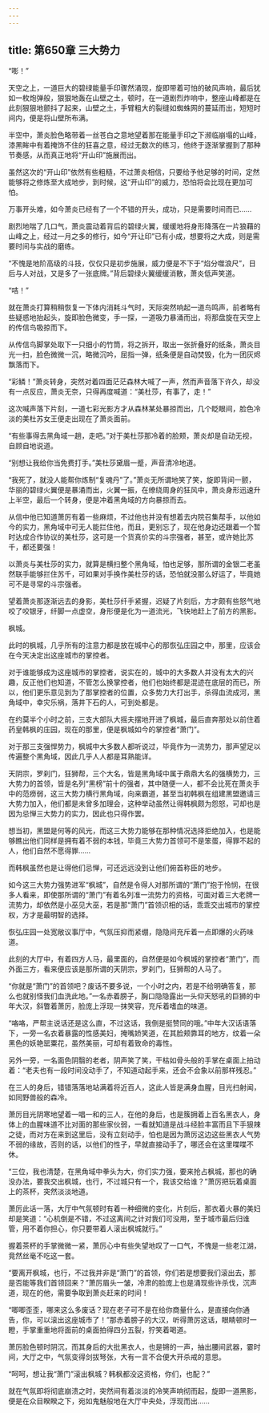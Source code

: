 ```yaml
---
---
---
```

title: 第650章 三大势力
---



“嘭！”

天空之上，一道巨大的碧绿能量手印骤然涌现，旋即带着可怕的破风声响，最后犹如一枚炮弹般，狠狠地轰在山壁之土，顿时，在一道剧烈炸响中，整座山峰都是在此刻狠狠地颤抖了起来，山壁之土，手臂粗大的裂缝如蜘蛛网的蔓延而出，短短时间内，便是将山壁所布满。

半空中，萧炎脸色略带着一丝苍白之意地望着那在能量手印之下濒临崩塌的山峰，漆黑眸中有着掩饰不住的狂喜之意，经过无数次的练习，他终于逐渐掌握到了那种节奏感，从而真正地将“开山印”施展而出。

虽然这次的“开山印”依然有些粗糙，不过萧炎相信，只要给予他足够的时间，定然能够将之修炼至大成地步，到时候，这“开山印”的威力，恐怕将会比现在更加可怕。

万事开头难，如今萧炎已经有了一个不错的开头，成功，只是需要时间而已……

剧烈地喘了几口气，萧炎震动着背后的碧绿火翼，缓缓地将身形降落在一片狼藉的山峰之上，经过一月之多的修行，如今“开让印”已有小成，想要将之大成，则是需要时间与实战的磨练。

“不愧是地阶高级的斗技，仅仅只是初步施展，威力便是不下于“焰分噬浪尺”，日后与人对战，又是多了一张底牌。”背后碧绿火翼缓缓消散，萧炎低声笑道。

“咭！”

就在萧炎打算稍稍恢复一下体内消耗斗气时，天际突然响起一道鸟鸣声，前者略有些疑惑地抬起头，旋即脸色微变，手一探，一道吸力暴涌而出，将那盘旋在天空上的传信鸟吸掠而下。

从传信鸟脚掌处取下一只细小的竹筒，将之拆开，取出一张折叠好的纸条，萧炎目光一扫，脸色微微一沉，略微沉吟，屈指一弹，纸条便是自动焚毁，化为一团灰烬飘落而下。

“彩鳞！”萧炎转身，突然对着四面茫茫森林大喊了一声，然而声音落下许久，却没有一点反应，萧炎无奈，只得再度喊道：“美杜莎，有事了，走！”

这次喊声落下片刻，一道七彩光影方才从森林某处暴掠而出，几个眨眼间，脸色冷淡的美杜苏女王便走出现在了萧炎面前。

“有些事得去黑角域一趟，走吧。”对于美杜莎那冷着的脸颊，萧炎却是自动无视，自顾自地说道。

“别想让我给你当免费打手。”美杜莎黛眉一蹙，声音清冷地道。

“我死了，就没人能帮你炼制“复魂丹”了。”萧炎无所谓地笑了笑，旋即背间一颤，华丽的碧绿火翼便是暴涌而出，火翼一振，在缭绕周身的狂风中，萧炎身形迅速升上半空，最后一个转身，便是冲着黑角域的方向暴掠而去。

从信中他已知道萧厉有着一些麻烦，不过他也并没有想着去内院召集帮手，以他如今的实力，黑角域中可无人能拦住他，而且，更别忘了，现在他身边还跟着一个暂时达成合作协议的美杜莎，这可是一个货真价实的斗宗强者，甚至，或许她比苏千，都还要强！

以萧炎与美杜莎的实力，就算是横扫整个黑角域，怕也足够，那所谓的金银二老虽然联手能够拦住苏千，可如果对手换作美杜莎的话，恐怕就没那么好运了，毕竟她可不是寻常的斗宗强者。

望着萧炎那逐渐远去的身影，美杜莎纤手紧握，迟疑了片刻后，方才颇有些怒气地咬了咬银牙，纤脚一点虚空，身形便是化为一道流光，飞快地赶上了前方的黑影。

枫城。

此时的枫城，几乎所有的注意力都是放在城中心的那恢弘庄园之中，那里，应该会在今天决定出这座城市的掌控者。

对于谁能够成为这座城市的掌控者，说实在的，城中的大多数人并没有太大的兴趣，反正他们也知道，不管怎么换掌控者，他们也始终都是混迹在底层的而已，所以，他们更乐意见到为了那掌控者的位置，众多势力大打出手，杀得血流成河，黑角域中，幸灾乐祸，落井下石的人，可到处都是。

在约莫半个小时之前，三支大部队大摇夫摆地开进了枫城，最后直奔那处以前住着药皇韩枫的庄园，现在的那里，便是枫城如今的掌控者“萧门”。

对于那三支强悍势力，枫城中大多数人都听说过，毕竟作为一流势力，那声望足以传遍整个黑角域，因此几乎人人都是耳熟能详。

天阴宗，罗刹门，狂狮帮，三个大名，皆是黑角域中属于鼎鼎大名的强横势力，三大势力的首领，皆是名列“黑榜”前十的强者，其中随便一人，都不会比死在萧炎手中的范痨弱，这三大势力横行黑角域，向来霸道，甚至当初韩枫在组建黑盟邀请三大势力加入，他们都是未曾多加理会，这种举动虽然让得韩枫颇为怨怒，可却也是因为忌惮三大势力的实力，因此也只得作罢。

想当初，黑盟是何等的风光，而这三大势力能够在那种情况选择拒绝加入，也是能够瞧出他们同样是拥有着不弱的本钱，毕竟三大势力首领可不是笨蛋，得罪不起的人，他们自然不愿得罪……

而韩枫虽然也是让得他们忌惮，可还远远没到让他们俯首称臣的地步。

如今这三大势力强势进军“枫城”，自然是令得人对那所谓的“萧门”抱于怜悯，在很多人看来，即使那所谓的“萧门”有着名列准一流势力的资格，可面对着三大老牌一流势力，却依然是小巫见大巫，若是那“萧门”首领识相的话，乖乖交出城市的掌控权，方才是最明智的选择。

恢弘庄园一处宽敞议事厅中，气氛压抑而紧绷，隐隐间充斥着一点即爆的火药味道。

此刻的大厅中，有着四方人马，最里面的，自然便是如今枫城的掌控者“萧门”，而外面三方，看来便应该是那所谓的天阴宗，罗刹门，狂狮帮的人马了。

“你就是“萧门”的首领吧？废话不要多说，一个小时之内，若是不给明确答复，那么也就别怪我们血洗此地。”一名赤着膀子，胸口隐隐露出一头仰天怒吼的巨狮的中年大汉，斜瞥着萧厉，脸庞上浮现一抹笑容，充斥着嗜血的味道。

“咯咯，严帮主说话还是这么直，不过这话，我倒是挺赞同的哦。”中年大汉话语落下，一旁一名衣着暴露的性感美妇，掩嘴娇笑道，在其脸颊靠耳的地方，纹着一朵黑色的妖艳罂粟花，虽然美丽，可却有着致命的毒性。

另外一旁，一名面色阴翳的老者，阴声笑了笑，干枯如骨头般的手掌在桌面上拍动着：“老夫也有一段时间没动手了，不知道动起手来，还会不会象以前那样残忍。”

在三人的身后，错错落落地站满着将近百人，这此人皆是满身血腥，目光扫射闻，如同野兽般的森冷。

萧厉目光阴寒地望着一唱一和的三人，在他的身后，也是簇拥着上百名黑衣人，身体上的血腥味道不比对面的那些家伙弱，一看就知道是战斗经脸丰富而且下手狠辣之徒，而对方在来到这里后，没有立刻动手，怕也是因为萧厉这边这些黑衣人气势不弱的缘故，否则的话，以他们的性子，早就直接动手了，哪还会在这里喋喋不休。

“三位，我也清楚，在黑角域中拳头为大，你们实力强，要来抢占枫城，那也的确没办法，要我交出枫城，也行，不过城只有一个，我该交给谁？”萧厉把玩着桌面上的茶杯，突然淡淡地道。

萧厉此话一落，大厅中气氛顿时有着一种细微的变化，片刻后，那衣着火暴的美妇却是笑道：“心机倒是不错，不过这离间之计对我们可没用，至于城市最后归谁管，用不着你担心，你只要带着人滚出枫城就行。”

握着茶杯的手掌微微一紧，萧厉心中有些失望地叹了一口气，不愧是一些老江湖，竟然丝毫不吃这一套。

“要离开枫城，也行，不过我并非是“萧门”的首领，你们若是想要我们滚出去，那是否能等我们首领回来？”萧厉眉头一皱，冷肃的脸庞上也是涌现些许杀伐，沉声道，现在的他，需要争取到萧炎赶来的时间！

“唧唧歪歪，哪来这么多废话？现在老子可不是在给你商量什么，是直接向你通告，你，可以滚出这座城市了！”那赤着膀子的大汉，听得萧厉这话，眼睛顿时一瞪，手掌重重地将面前的桌面拍得四分五裂，狞笑着喝道。

萧厉脸色顿时阴沉，而其身后的大批黑衣人，也是锵的一声，抽出腰间武器，霎时间，大厅之中，气氛变得剑拔弩张，大有一言不合便大开杀戒的意思。

“呵呵，想让我“萧门”滚出枫城？韩枫都没这资格，你们，也配？”

就在气氛即将彻底崩溃之时，突然间有着淡淡的冷笑声响彻而起，旋即一道黑影，便是在众目睽睽之下，宛如鬼魅般地在大厅中央处，浮现而出……